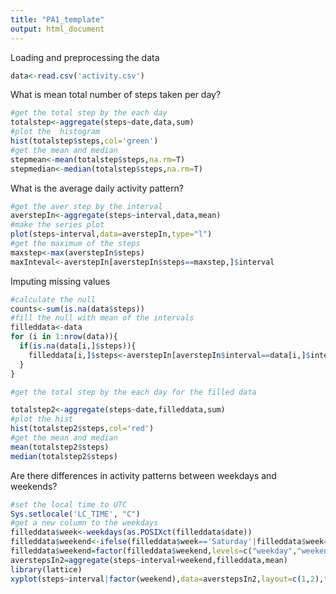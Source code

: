 ```yaml
---
title: "PA1_template"
output: html_document
---
```


Loading and preprocessing the data

```r
data<-read.csv('activity.csv')
```
What is mean total number of steps taken per day?
```r
#get the total step by the each day
totalstep<-aggregate(steps~date,data,sum)
#plot the  histogram 
hist(totalstep$steps,col='green')
#get the mean and median
stepmean<-mean(totalstep$steps,na.rm=T)
stepmedian<-median(totalstep$steps,na.rm=T)
```
What is the average daily activity pattern?
```r
#get the aver step by the interval
averstepIn<-aggregate(steps~interval,data,mean)
#make the series plot
plot(steps~interval,data=averstepIn,type="l")
#get the maximum of the steps
maxstep<-max(averstepIn$steps)
maxInteval<-averstepIn[averstepIn$steps==maxstep,]$interval
```
Imputing missing values
```r
#calculate the null 
counts<-sum(is.na(data$steps))
#fill the null with mean of the intervals
filleddata<-data
for (i in 1:nrow(data)){
  if(is.na(data[i,]$steps)){
    filleddata[i,]$steps<-averstepIn[averstepIn$interval==data[i,]$interval,]$steps
  }
}

#get the total step by the each day for the filled data

totalstep2<-aggregate(steps~date,filleddata,sum)
#plot the hist
hist(totalstep2$steps,col='red') 
#get the mean and median
mean(totalstep2$steps) 
median(totalstep2$steps)
```
Are there differences in activity patterns between weekdays and weekends?
```r
#set the local time to UTC
Sys.setlocale('LC_TIME', "C")
#get a new column to the weekdays
filleddata$week<-weekdays(as.POSIXct(filleddata$date))
filleddata$weekend<-ifelse(filleddata$week=='Saturday'|filleddata$week=='Sunday','weekend','weekday')
filleddata$weekend=factor(filleddata$weekend,levels=c("weekday","weekend"))
averstepsIn2=aggregate(steps~interval+weekend,filleddata,mean)
library(lattice)
xyplot(steps~interval|factor(weekend),data=averstepsIn2,layout=c(1,2),type="l")
```

